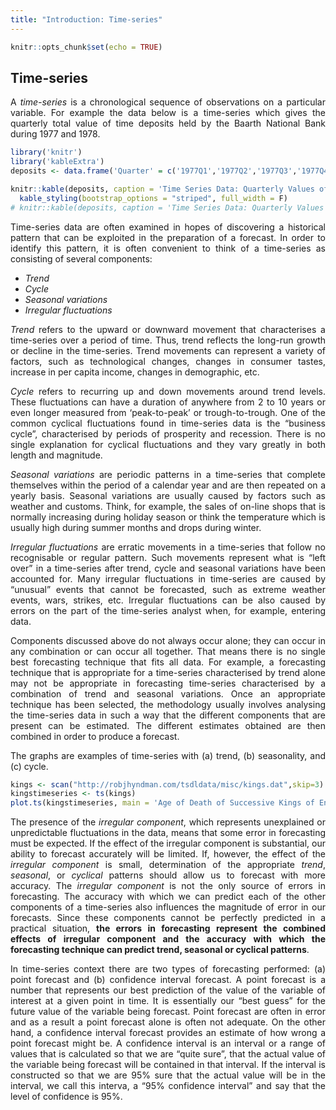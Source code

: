 ```yaml
---
title: "Introduction: Time-series"
---
```


<style>
body {
text-align: justify}
</style>

```r
knitr::opts_chunk$set(echo = TRUE)
```

## Time-series
A *time-series* is a chronological sequence of observations on a particular variable. For example the data below is a time-series which gives the quarterly total value of time deposits held by the Baarth National Bank during 1977 and 1978.

```r
library('knitr')
library('kableExtra')
deposits <- data.frame('Quarter' = c('1977Q1','1977Q2','1977Q3','1977Q4','1978Q1','1978Q2','1978Q3','1978Q4'), 'Value' = c(35.3, 37.6, 38.1, 39.5, 37.9, 39.9, 40.1, 41.2))

knitr::kable(deposits, caption = 'Time Series Data: Quarterly Values of Time-Deposits') %>%
  kable_styling(bootstrap_options = "striped", full_width = F)
# knitr::kable(deposits, caption = 'Time Series Data: Quarterly Values of Time-Deposits') 
```

Time-series data are often examined in hopes of discovering a historical pattern that can be exploited in the preparation of a forecast. In order to identify this pattern, it is often convenient to think of a time-series as consisting of several components:

* *Trend*
* *Cycle*
* *Seasonal variations*
* *Irregular fluctuations*

*Trend* refers to the upward or downward movement that characterises a time-series over a period of time. Thus, trend reflects the long-run growth or decline in the time-series. Trend movements can represent a variety of factors, such as technological changes, changes in consumer tastes, increase in per capita income, changes in demographic, etc.  

*Cycle* refers to recurring up and down movements around trend levels. These fluctuations can have a duration of anywhere from 2 to 10 years or even longer measured from 'peak-to-peak' or trough-to-trough. One of the common cyclical fluctuations found in time-series data is the "business cycle", characterised by periods of prosperity and recession. There is no single explanation for cyclical fluctuations and they vary greatly in both length and magnitude.  

*Seasonal variations* are periodic patterns in a time-series that complete themselves within the period of a calendar year and are then repeated on a yearly basis. Seasonal variations are usually caused by factors such as weather and customs. Think, for example, the sales of on-line shops that is normally increasing during holiday season or think the temperature which is usually high during summer months and drops during winter.  

*Irregular fluctuations* are erratic movements in a time-series that follow no recognisable or regular pattern. Such movements represent what is "left over" in a time-series after trend, cycle and seasonal variations have been accounted for. Many irregular fluctuations in time-series are caused by "unusual" events that cannot be forecasted, such as extreme weather events, wars, strikes, etc. Irregular fluctuations can be also caused by errors on the part of the time-series analyst when, for example, entering data.  

Components discussed above do not always occur alone; they can occur in any combination or can occur all together. That means there is no single best forecasting technique that fits all data. For example, a forecasting technique that is appropriate for a time-series characterised by trend alone may not be appropriate in forecasting time-series characterised by a combination of trend and seasonal variations. Once an appropriate technique has been selected, the methodology usually involves analysing the time-series data in such a way that the different components that are present can be estimated. The different estimates obtained are then combined in order to produce a forecast. 

The graphs are examples of time-series with (a) trend, (b) seasonality, and (c) cycle. 

```r
kings <- scan("http://robjhyndman.com/tsdldata/misc/kings.dat",skip=3)
kingstimeseries <- ts(kings)
plot.ts(kingstimeseries, main = 'Age of Death of Successive Kings of England', xlab = 'Time', ylab = 'Age')
```

The presence of the *irregular component*, which represents unexplained or unpredictable fluctuations in the data, means that some error in forecasting must be expected. If the effect of the irregular component is substantial, our ability to forecast accurately will be limited. If, however, the effect of the *irregular component* is small, determination of the appropriate *trend*, *seasonal*, or *cyclical* patterns should allow us to forecast with more accuracy. The *irregular component* is not the only source of errors in forecasting. The accuracy with which we can predict each of the other components of a time-series also influences the magnitude of error in our forecasts. Since these components cannot be perfectly predicted in a practical situation, **the errors in forecasting represent the combined effects of irregular component and the accuracy with which the forecasting technique can predict trend, seasonal or cyclical patterns**.  

In time-series context there are two types of forecasting performed: (a) point forecast and (b) confidence interval forecast. A point forecast is a number that represents our best prediction of the value of the variable of interest at a given point in time. It is essentially our "best guess" for the future value of the variable being forecast. Point forecast are often in error and as a result a point forecast alone is often not adequate. On the other hand, a confidence interval forecast provides an estimate of how wrong a point forecast might be. A confidence interval is an interval or a range of values that is calculated so that we are "quite sure", that the actual value of the variable being forecast will be contained in that interval. If the interval is constructed so that we are 95% sure that the actual value will be in the interval, we call this interva, a "95% confidence interval" and say that the level of confidence is 95%. 